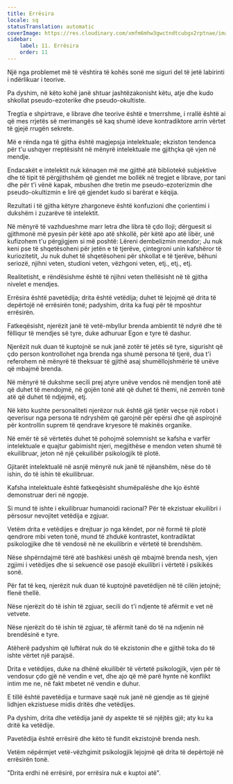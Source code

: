 ```yaml
---
title: Errësira
locale: sq
statusTranslation: automatic
coverImage: https://res.cloudinary.com/xmfm6mhw3gwctndtcubgx2rptnae/image/upload/v1741354419/small_cover_la_gran_rebelion_28716e29d2.webp
sidebar:
    label: 11. Errësira
    order: 11
---
```

Një nga problemet më të vështira të kohës sonë me siguri del të jetë labirinti i ndërlikuar i teorive.

Pa dyshim, në këto kohë janë shtuar jashtëzakonisht këtu, atje dhe kudo shkollat pseudo-ezoterike dhe pseudo-okultiste.

Tregtia e shpirtrave, e librave dhe teorive është e tmerrshme, i rrallë është ai që mes rrjetës së merimangës së kaq shumë ideve kontradiktore arrin vërtet të gjejë rrugën sekrete.

Më e rënda nga të gjitha është magjepsja intelektuale; ekziston tendenca për t'u ushqyer rreptësisht në mënyrë intelektuale me gjithçka që vjen në mendje.

Endacakët e intelektit nuk kënaqen më me gjithë atë bibliotekë subjektive dhe të tipit të përgjithshëm që gjendet me bollëk në tregjet e librave, por tani dhe për t'i vënë kapak, mbushen dhe tretin me pseudo-ezoterizmin dhe pseudo-okultizmin e lirë që gjendet kudo si barërat e këqija.

Rezultati i të gjitha këtyre zhargoneve është konfuzioni dhe çorientimi i dukshëm i zuzarëve të intelektit.

Në mënyrë të vazhdueshme marr letra dhe libra të çdo lloji; dërguesit si gjithmonë më pyesin për këtë apo atë shkollë, për këtë apo atë libër, unë kufizohem t'u përgjigjem si më poshtë: Lëreni dembelizmin mendor; Ju nuk keni pse të shqetësoheni për jetën e të tjerëve, çintegroni unin kafshëror të kuriozitetit, Ju nuk duhet të shqetësoheni për shkollat e të tjerëve, bëhuni seriozë, njihni veten, studioni veten, vëzhgoni veten, etj., etj., etj.

Realitetisht, e rëndësishme është të njihni veten thellësisht në të gjitha nivelet e mendjes.

Errësira është pavetëdija; drita është vetëdija; duhet të lejojmë që drita të depërtojë në errësirën tonë; padyshim, drita ka fuqi për të mposhtur errësirën.

Fatkeqësisht, njerëzit janë të vetë-mbyllur brenda ambientit të ndyrë dhe të fëlliqur të mendjes së tyre, duke adhuruar Egon e tyre të dashur.

Njerëzit nuk duan të kuptojnë se nuk janë zotër të jetës së tyre, sigurisht që çdo person kontrollohet nga brenda nga shumë persona të tjerë, dua t'i referohem në mënyrë të theksuar të gjithë asaj shumëllojshmërie të unëve që mbajmë brenda.

Në mënyrë të dukshme secili prej atyre unëve vendos në mendjen tonë atë që duhet të mendojmë, në gojën tonë atë që duhet të themi, në zemrën tonë atë që duhet të ndjejmë, etj.

Në këto kushte personaliteti njerëzor nuk është gjë tjetër veçse një robot i qeverisur nga persona të ndryshëm që garojnë për epërsi dhe që aspirojnë për kontrollin suprem të qendrave kryesore të makinës organike.

Në emër të së vërtetës duhet të pohojmë solemnisht se kafsha e varfër intelektuale e quajtur gabimisht njeri, megjithëse e mendon veten shumë të ekuilibruar, jeton në një çekuilibër psikologjik të plotë.

Gjitarët intelektualë në asnjë mënyrë nuk janë të njëanshëm, nëse do të ishin, do të ishin të ekuilibruar.

Kafsha intelektuale është fatkeqësisht shumëpalëshe dhe kjo është demonstruar deri në ngopje.

Si mund të ishte i ekuilibruar humanoidi racional? Për të ekzistuar ekuilibri i përsosur nevojitet vetëdija e zgjuar.

Vetëm drita e vetëdijes e drejtuar jo nga këndet, por në formë të plotë qendrore mbi veten tonë, mund të zhdukë kontrastet, kontradiktat psikologjike dhe të vendosë në ne ekuilibrin e vërtetë të brendshëm.

Nëse shpërndajmë tërë atë bashkësi unësh që mbajmë brenda nesh, vjen zgjimi i vetëdijes dhe si sekuencë ose pasojë ekuilibri i vërtetë i psikikës sonë.

Për fat të keq, njerëzit nuk duan të kuptojnë pavetëdijen në të cilën jetojnë; flenë thellë.

Nëse njerëzit do të ishin të zgjuar, secili do t'i ndjente të afërmit e vet në vetvete.

Nëse njerëzit do të ishin të zgjuar, të afërmit tanë do të na ndjenin në brendësinë e tyre.

Atëherë padyshim që luftërat nuk do të ekzistonin dhe e gjithë toka do të ishte vërtet një parajsë.

Drita e vetëdijes, duke na dhënë ekuilibër të vërtetë psikologjik, vjen për të vendosur çdo gjë në vendin e vet, dhe ajo që më parë hynte në konflikt intim me ne, në fakt mbetet në vendin e duhur.

E tillë është pavetëdija e turmave saqë nuk janë në gjendje as të gjejnë lidhjen ekzistuese midis dritës dhe vetëdijes.

Pa dyshim, drita dhe vetëdija janë dy aspekte të së njëjtës gjë; aty ku ka dritë ka vetëdije.

Pavetëdija është errësirë dhe këto të fundit ekzistojnë brenda nesh.

Vetëm nëpërmjet vetë-vëzhgimit psikologjik lejojmë që drita të depërtojë në errësirën tonë.

"Drita erdhi në errësirë, por errësira nuk e kuptoi atë".

